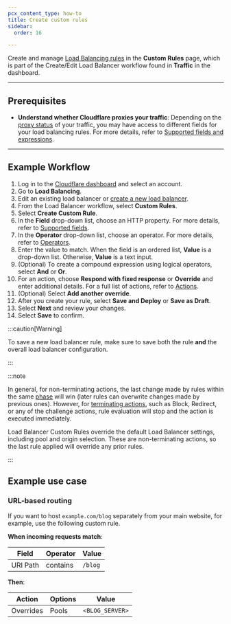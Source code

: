 ```yaml
---
pcx_content_type: how-to
title: Create custom rules
sidebar:
  order: 16

---
```



Create and manage [Load Balancing rules](/load-balancing/additional-options/load-balancing-rules/) in the **Custom Rules** page, which is part of the Create/Edit Load Balancer workflow found in **Traffic** in the dashboard.

***

## Prerequisites

* **Understand whether Cloudflare proxies your traffic**: Depending on the [proxy status](/load-balancing/understand-basics/proxy-modes/) of your traffic, you may have access to different fields for your load balancing rules. For more details, refer to [Supported fields and expressions](/load-balancing/additional-options/load-balancing-rules/reference/).

***

## Example Workflow

1. Log in to the [Cloudflare dashboard](https://dash.cloudflare.com) and select an account.
2. Go to **Load Balancing**.
3. Edit an existing load balancer or [create a new load balancer](/load-balancing/load-balancers/create-load-balancer/).
4. From the Load Balancer workflow, select **Custom Rules**.
5. Select **Create Custom Rule**.
6. In the **Field** drop-down list, choose an HTTP property. For more details, refer to [Supported fields](/load-balancing/additional-options/load-balancing-rules/reference/).
7. In the **Operator** drop-down list, choose an operator. For more details, refer to [Operators](/load-balancing/additional-options/load-balancing-rules/reference/#operators-and-grouping-symbols).
8. Enter the value to match. When the field is an ordered list, **Value** is a drop-down list. Otherwise, **Value** is a text input.
9. (Optional) To create a compound expression using logical operators, select **And** or **Or**.
10. For an action, choose **Respond with fixed response** or **Override** and enter additional details. For a full list of actions, refer to [Actions](/load-balancing/additional-options/load-balancing-rules/actions/).
11. (Optional) Select **Add another override**.
12. After you create your rule, select **Save and Deploy** or **Save as Draft**.
13. Select **Next** and review your changes.
14. Select **Save** to confirm.

:::caution[Warning]


To save a new load balancer rule, make sure to save both the rule **and** the overall load balancer configuration.


:::

:::note

In general, for non-terminating actions, the last change made by rules within the same [phase](/ruleset-engine/about/phases/) will win (later rules can overwrite changes made by previous ones). However, for [terminating actions](/ruleset-engine/rules-language/actions/), such as Block, Redirect, or any of the challenge actions, rule evaluation will stop and the action is executed immediately.

Load Balancer Custom Rules override the default Load Balancer settings, including pool and origin selection. These are non-terminating actions, so the last rule applied will override any prior rules.


:::

## Example use case

### URL-based routing

If you want to host `example.com/blog` separately from your main website, for example, use the following custom rule.

<Example>

<strong>When incoming requests match</strong>:

| Field    | Operator | Value   |
| -------- | -------- | ------- |
| URI Path | contains | `/blog` |

<strong>Then</strong>:

| Action    | Options | Value           |
| --------- | ------- | --------------- |
| Overrides | Pools   | `<BLOG_SERVER>` |

</Example>
